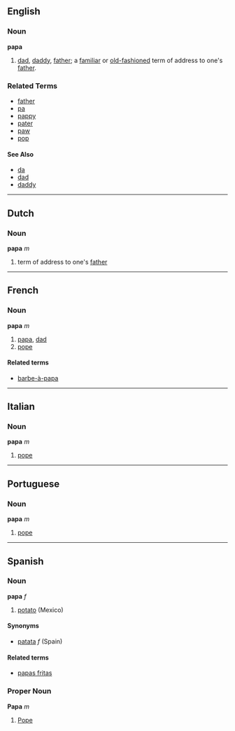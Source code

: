 ==English==
===Noun===
'''papa'''

# [[dad]], [[daddy]], [[father]]; a [[familiar]] or [[old-fashioned]] term of address to one's [[father]].

<!-- 'papa' is a familiar form, not a formal form. -->

===Related Terms===
*[[father]]
*[[pa]]
*[[pappy]]
*[[pater]]
*[[paw]]
*[[pop]]

====See Also==== <!--not synonyms, because these are not familiar or old-fashioned-->
*[[da]]
*[[dad]]
*[[daddy]]

----

==Dutch==
===Noun===
'''papa''' ''m''

# term of address to one's [[father]]

----

==French==
===Noun===
'''papa''' ''m''

# [[papa]], [[dad]]
# [[pope]]

====Related terms====
*[[barbe-à-papa]]

----

==Italian==
===Noun===
'''papa''' ''m''

# [[pope]]

----

==Portuguese==
===Noun===
'''papa''' ''m''

# [[pope]]

----

==Spanish==

===Noun===
'''papa''' ''f''
#[[potato]] (Mexico)

====Synonyms====
*[[patata]] ''f'' (Spain)

====Related terms====
*[[papas fritas]]

===Proper Noun===<!-- no longer sure about the capitalisation or proper noun status -->
'''Papa''' ''m''
#[[Pope]]
